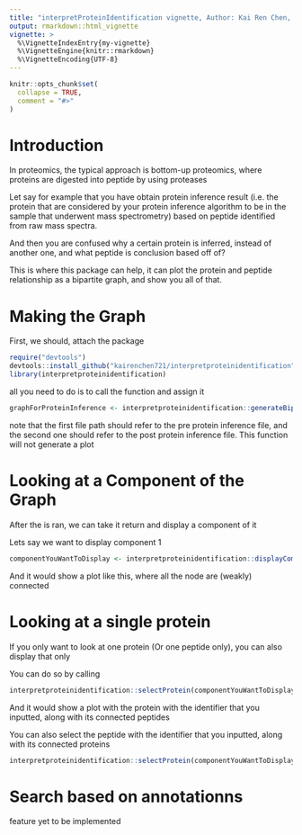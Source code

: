 ```yaml
---
title: "interpretProteinIdentification vignette, Author: Kai Ren Chen, Date: Nov/16/2021"
output: rmarkdown::html_vignette
vignette: >
  %\VignetteIndexEntry{my-vignette}
  %\VignetteEngine{knitr::rmarkdown}
  %\VignetteEncoding{UTF-8}
---
```


```r
knitr::opts_chunk$set(
  collapse = TRUE,
  comment = "#>"
)
```

# Introduction
In proteomics, the typical approach is bottom-up proteomics, where proteins are digested into peptide by using proteases

Let say for example that you have obtain protein inference result (i.e. the protein that are considered by your protein inference algorithm to be in the sample that underwent mass spectrometry) based on peptide identified from raw mass spectra. 

And then you are confused why a certain protein is inferred, instead of another one, and what peptide is conclusion based off of?

This is where this package can help, it can plot the protein and peptide relationship as a bipartite graph, and show you all of that. 

# Making the Graph
First, we should, attach the package

```r
require("devtools")
devtools::install_github("kairenchen721/interpretproteinidentification")
library(interpretproteinidentification)
```

all you need to do is to call the function and assign it
```r
graphForProteinInference <- interpretproteinidentification::generateBipartiteGraph(allEdges, "")
```
note that the first file path should refer to the pre protein inference file, and the second one should refer to the post protein inference file. This function will not generate a plot

# Looking at a Component of the Graph
After the \code{generateBipartiteGraph} is ran, we can take it return and display a component of it

Lets say we want to display component 1
```r
componentYouWantToDisplay <- interpretproteinidentification::displayComponent(graphForProteinInference, 1)
```

And it would show a plot like this, where all the node are (weakly) connected

# Looking at a single protein
If you only want to look at one protein (Or one peptide only), you can also display that only

You can do so by calling
```r
interpretproteinidentification::selectProtein(componentYouWantToDisplay, "P02769|ALBU_BOVIN")
```

And it would show a plot with the protein with the identifier that you inputted, along with its connected peptides

You can also select the peptide with the identifier that you inputted, along with its connected proteins

```r
interpretproteinidentification::selectProtein(componentYouWantToDisplay, "DDSPDLPK")
```


# Search based on annotationns
feature yet to be implemented

